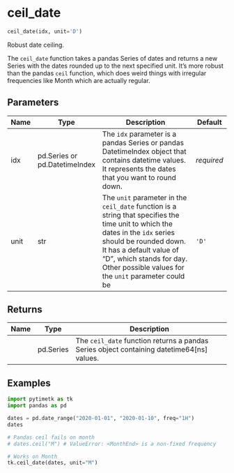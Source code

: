 # ceil_date { #pytimetk.ceil_date }

```python
ceil_date(idx, unit='D')
```

Robust date ceiling.

The `ceil_date` function takes a pandas Series of dates and returns a new 
Series with the dates rounded up to the next specified unit. It's more 
robust than the pandas `ceil` function, which does weird things with 
irregular frequencies like Month which are actually regular.

## Parameters {.doc-section .doc-section-parameters}

| Name   | Type                          | Description                                                                                                                                                                                                                                                              | Default    |
|--------|-------------------------------|--------------------------------------------------------------------------------------------------------------------------------------------------------------------------------------------------------------------------------------------------------------------------|------------|
| idx    | pd.Series or pd.DatetimeIndex | The `idx` parameter is a pandas Series or pandas DatetimeIndex object  that contains datetime values. It represents the dates that you want to  round down.                                                                                                              | _required_ |
| unit   | str                           | The `unit` parameter in the `ceil_date` function is a string that  specifies the time unit to which the dates in the `idx` series should be  rounded down. It has a default value of "D", which stands for day. Other  possible values for the `unit` parameter could be | `'D'`      |

## Returns {.doc-section .doc-section-returns}

| Name   | Type      | Description                                                                                |
|--------|-----------|--------------------------------------------------------------------------------------------|
|        | pd.Series | The `ceil_date` function returns a pandas Series object containing  datetime64[ns] values. |

## Examples {.doc-section .doc-section-examples}

```python
import pytimetk as tk
import pandas as pd

dates = pd.date_range("2020-01-01", "2020-01-10", freq="1H")
dates
```

```python
# Pandas ceil fails on month
# dates.ceil("M") # ValueError: <MonthEnd> is a non-fixed frequency

# Works on Month
tk.ceil_date(dates, unit="M")
```